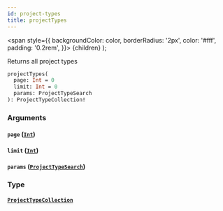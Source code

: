 ```yaml
---
id: project-types
title: projectTypes
---
```


<span
style={{
      backgroundColor: color,
      borderRadius: '2px',
      color: '#fff',
      padding: '0.2rem',
    }}>
{children}
</span>
);

Returns all project types

```graphql
projectTypes(
  page: Int = 0
  limit: Int = 0
  params: ProjectTypeSearch
): ProjectTypeCollection!

```

### Arguments

#### `page` ([`Int`](/api/graphql/documentation/scalars/int))

#### `limit` ([`Int`](/api/graphql/documentation/scalars/int))

#### `params` ([`ProjectTypeSearch`](/api/graphql/documentation/inputs/project-type-search))

### Type

#### [`ProjectTypeCollection`](/api/graphql/documentation/objects/project-type-collection)
